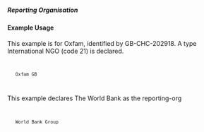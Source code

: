 ===== Reporting Organisation ===== 
{{for revison 1.02}}
==== Example Usage ====
This example is for Oxfam, identified by GB-CHC-202918. A type International NGO (code 21) is declared.

<code xml>
    <reporting-org ref="GB-CHC-202918" type="21">Oxfam GB</reporting-org>
</code>

This example declares The World Bank as the reporting-org

<code xml>
    <reporting-org ref="44000" type="40" xml:lang="en">World Bank Group</reporting-org>
</code>

